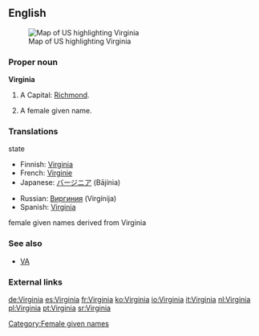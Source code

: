 ==English==
[[Image:Map of USA highlighting Virginia.png|thumb|right|Map of US highlighting Virginia]]

===Proper noun===
'''Virginia'''

#A {{USstate}} Capital: [[Richmond]].
#{{given name|female|from Latin|}} A female given name.

===Translations===
;state
{{top}}
*Finnish: [[#Finnish|Virginia]]
*French: [[Virginie]] {{f}}
*Japanese: [[バージニア]] (Bājínia)
{{mid}}
*Russian: [[Виргиния]] (Virgínija) {{f}}
*Spanish: [[#Spanish|Virginia]] {{f}}
{{bottom}}

;female given names derived from Virginia
{{top}}
{{mid}}
{{bottom}}

===See also===
*[[VA]]

===External links===
{{pedialite}}

[[Category:Female given names]]

[[de:Virginia]]
[[es:Virginia]]
[[fr:Virginia]]
[[ko:Virginia]]
[[io:Virginia]]
[[it:Virginia]]
[[nl:Virginia]]
[[pl:Virginia]]
[[pt:Virginia]]
[[sr:Virginia]]